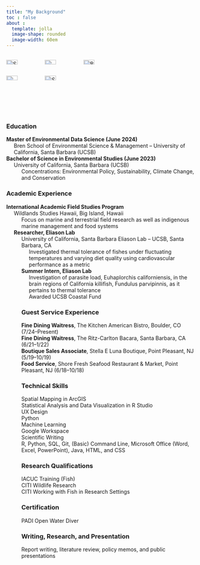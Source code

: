 ```yaml
---
title: "My Background"
toc : false
about :
  template: jolla
  image-shape: rounded
  image-width: 60em
---
```



<div style="display: flex; flex-wrap: wrap; gap: 10px;">
  <img src="images/full-sun.jpg" alt="Sunset" style="width: 30%; height: auto;">
  <img src="images/hiking.jpg" alt="Mountain" style="width: 30%; height: auto;">
  <img src="images/beachhike.jpg" alt="Beach" style="width: 30%; height: auto;">
  <img src="images/dive.jpg" alt="Dive" style="width: 30%; height: auto;">
  <img src="images/dive-shop.jpg" alt="Shop" style="width: 30%; height: auto;">
</div>



### Education 

<ul style="list-style-type: none; padding-left: 0;">
  <li><strong>Master of Environmental Data Science (June 2024)</strong>
    <ul style="list-style-type: none; padding-left: 20px;">
      <li>Bren School of Environmental Science & Management -- University of California, Santa Barbara (UCSB)</li>
    </ul>
  </li>
  <li><strong>Bachelor of Science in Environmental Studies (June 2023)</strong>
    <ul style="list-style-type: none; padding-left: 20px;">
      <li>University of California, Santa Barbara (UCSB)
        <ul style="list-style-type: none; padding-left: 20px;">
          <li>Concentrations: Environmental Policy, Sustainability, Climate Change, and Conservation</li>
        </ul>
  </li>
</ul>

### Academic Experience

<ul style="list-style-type: none; padding-left: 0;">
  <li><strong>International Academic Field Studies Program</strong>
    <ul style="list-style-type: none; padding-left: 20px;">
      <li>Wildlands Studies Hawaii, Big Island, Hawaii
        <ul style="list-style-type: none; padding-left: 20px;">
          <li>Focus on marine and terrestrial field research as well as indigenous marine management and food systems</li>
        </ul>
  </li>
  <li><strong>Researcher, Eliason Lab</strong>
    <ul style="list-style-type: none; padding-left: 20px;">
      <li>University of California, Santa Barbara Eliason Lab – UCSB, Santa Barbara, CA
        <ul style="list-style-type: none; padding-left: 20px;">
          <li>Investigated thermal tolerance of fishes under fluctuating temperatures and varying diet quality using cardiovascular performance as a metric</li>
        </ul>
  </li>
  <li><strong>Summer Intern, Eliason Lab</strong>
      <ul style="list-style-type: none; padding-left: 20px;">
          <li>Investigation of parasite load, Euhaplorchis californiensis, in the brain regions of California killifish, Fundulus parvipinnis, as it pertains to thermal tolerance</li>
          <li>Awarded UCSB Coastal Fund</li>
        </ul>
  
### Guest Service Experience

<ul style="list-style-type: none; padding-left: 0;">
  <li><strong>Fine Dining Waitress</strong>, The Kitchen American Bistro, Boulder, CO (7/24–Present)</li>
  <li><strong>Fine Dining Waitress</strong>, The Ritz-Carlton Bacara, Santa Barbara, CA (6/21–1/22)</li>
  <li><strong>Boutique Sales Associate</strong>, Stella E Luna Boutique, Point Pleasant, NJ (5/19–10/19)</li>
  <li><strong>Food Service</strong>, Shore Fresh Seafood Restaurant & Market, Point Pleasant, NJ (6/18–10/18)</li>
</ul>

### Technical Skills 

<ul style="list-style-type: none; padding-left: 0;">
  <li>Spatial Mapping in ArcGIS</li>
  <li>Statistical Analysis and Data Visualization in R Studio</li>
  <li>UX Design</li>
  <li>Python</li>
  <li>Machine Learning</li>
  <li>Google Workspace</li>
  <li>Scientific Writing</li>
  <li>R, Python, SQL, Git, (Basic) Command Line, Microsoft Office (Word, Excel, PowerPoint), Java, HTML, and CSS</li>
</ul>

### Research Qualifications

<ul style="list-style-type: none; padding-left: 0;">
  <li>IACUC Training (Fish)</li>
  <li>CITI Wildlife Research</li>
  <li>CITI Working with Fish in Research Settings</li>
</ul>

### Certification

<ul style="list-style-type: none; padding-left: 0;">
  <li>PADI Open Water Diver</li>
</ul>

### Writing, Research, and Presentation

<ul style="list-style-type: none; padding-left: 0;">
  <li>Report writing, literature review, policy memos, and public presentations</li>
</ul>
